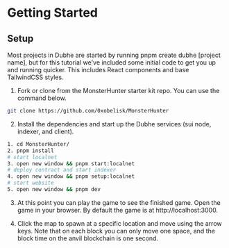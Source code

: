 # Getting Started

## Setup

Most projects in Dubhe are started by running pnpm create dubhe [project name], but for this tutorial we've included some initial code to get you up and running quicker. This includes React components and base TailwindCSS styles.

1. Fork or clone from the MonsterHunter starter kit repo. You can use the command below.

```bash
git clone https://github.com/0xobelisk/MonsterHunter
```

2. Install the dependencies and start up the Dubhe services (sui node, indexer, and client).

```bash
1. cd MonsterHunter/
2. pnpm install
# start localnet
3. open new window && pnpm start:localnet
# deploy contract and start indexer
4. open new window && pnpm setup:localnet
# start website
5. open new window && pnpm dev
```

3. At this point you can play the game to see the finished game. Open the game in your browser. By default the game is at http://localhost:3000.

4. Click the map to spawn at a specific location and move using the arrow keys. Note that on each block you can only move one space, and the block time on the anvil blockchain is one second.
